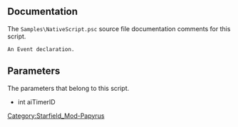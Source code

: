 {{Script_Member_Summary
| title = OnMyEvent
| script = [[SFM:Script-Samples:NativeScript|Samples:NativeScript]]
| name = [[SFM:Script-Samples:NativeScript/OnMyEvent|OnMyEvent]]
| kind = Event
| parameters = int aiTimerID
| documentation = An Event declaration.
}}


== Documentation ==
The <code>Samples\NativeScript.psc</code> source file documentation comments for this script.

<source>
An Event declaration.
</source>


== Parameters ==
The parameters that belong to this script.

* int aiTimerID


[[Category:Starfield_Mod-Papyrus]]

